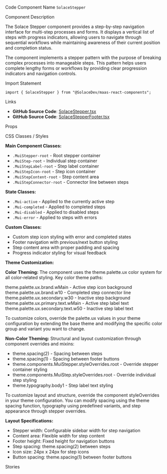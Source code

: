 
<Meta of={SolaceStepperStories} />

<Title>Solace Stepper</Title>

<Description of={SolaceStepperStories} />

<Subtitle>Code Component Name</Subtitle>
`SolaceStepper`

<Subtitle>Component Description</Subtitle>

The Solace Stepper component provides a step-by-step navigation interface for multi-step processes and forms. It displays a vertical list of steps with progress indicators, allowing users to navigate through sequential workflows while maintaining awareness of their current position and completion status.

The component implements a stepper pattern with the purpose of breaking complex processes into manageable steps. This pattern helps users complete lengthy forms or workflows by providing clear progression indicators and navigation controls.

<Subtitle>Import Statement</Subtitle>

```tsx
import { SolaceStepper } from "@SolaceDev/maas-react-components";
```

<Subtitle>Links</Subtitle>

- **GitHub Source Code**: [SolaceStepper.tsx](https://github.com/SolaceDev/maas-react-components/blob/main/src/components/form/SolaceStepper/SolaceStepper.tsx)
- **GitHub Source Code**: [SolaceStepperFooter.tsx](https://github.com/SolaceDev/maas-react-components/blob/main/src/components/form/SolaceStepper/SolaceStepperFooter.tsx)

<Subtitle>Props</Subtitle>

<ArgTypes of={SolaceStepperStories} />

<Subtitle>CSS Classes / Styles</Subtitle>

**Main Component Classes:**

- `.MuiStepper-root` - Root stepper container
- `.MuiStep-root` - Individual step container
- `.MuiStepLabel-root` - Step label container
- `.MuiStepIcon-root` - Step icon container
- `.MuiStepContent-root` - Step content area
- `.MuiStepConnector-root` - Connector line between steps

**State Classes:**

- `.Mui-active` - Applied to the currently active step
- `.Mui-completed` - Applied to completed steps
- `.Mui-disabled` - Applied to disabled steps
- `.Mui-error` - Applied to steps with errors

**Custom Classes:**

- Custom step icon styling with error and completed states
- Footer navigation with previous/next button styling
- Step content area with proper padding and spacing
- Progress indicator styling for visual feedback

**Theme Customization:**

**Color Theming:**
The component uses the theme.palette.ux color system for all color-related styling. Key color theme paths:

<div style={{ display: "flex", alignItems: "center", margin: "8px 0" }}>
	<div
		style={{
			width: "16px",
			height: "16px",
			backgroundColor: "#00C895",
			border: "1px solid rgba(0,0,0,0.2)",
			borderRadius: "3px",
			marginRight: "8px"
		}}
	></div>
	<span>theme.palette.ux.brand.wMain - Active step icon background</span>
</div>
<div style={{ display: "flex", alignItems: "center", margin: "8px 0" }}>
	<div
		style={{
			width: "16px",
			height: "16px",
			backgroundColor: "#E8F5F2",
			border: "1px solid rgba(0,0,0,0.2)",
			borderRadius: "3px",
			marginRight: "8px"
		}}
	></div>
	<span>theme.palette.ux.brand.w10 - Completed step connector line</span>
</div>
<div style={{ display: "flex", alignItems: "center", margin: "8px 0" }}>
	<div
		style={{
			width: "16px",
			height: "16px",
			backgroundColor: "#E0E0E0",
			border: "1px solid rgba(0,0,0,0.2)",
			borderRadius: "3px",
			marginRight: "8px"
		}}
	></div>
	<span>theme.palette.ux.secondary.w30 - Inactive step background</span>
</div>
<div style={{ display: "flex", alignItems: "center", margin: "8px 0" }}>
	<div
		style={{
			width: "16px",
			height: "16px",
			backgroundColor: "#333333",
			border: "1px solid rgba(0,0,0,0.2)",
			borderRadius: "3px",
			marginRight: "8px"
		}}
	></div>
	<span>theme.palette.ux.primary.text.wMain - Active step label text</span>
</div>
<div style={{ display: "flex", alignItems: "center", margin: "8px 0" }}>
	<div
		style={{
			width: "16px",
			height: "16px",
			backgroundColor: "#999999",
			border: "1px solid rgba(0,0,0,0.2)",
			borderRadius: "3px",
			marginRight: "8px"
		}}
	></div>
	<span>theme.palette.ux.secondary.text.w50 - Inactive step label text</span>
</div>

To customize colors, override the palette.ux values in your theme configuration by extending the base theme and modifying the specific color group and variant you want to change.

**Non-Color Theming:**
Structural and layout customization through component overrides and mixins:

- theme.spacing(2) - Spacing between steps
- theme.spacing(1) - Spacing between footer buttons
- theme.components.MuiStepper.styleOverrides.root - Override stepper container styling
- theme.components.MuiStep.styleOverrides.root - Override individual step styling
- theme.typography.body1 - Step label text styling

To customize layout and structure, override the component styleOverrides in your theme configuration. You can modify spacing using the theme spacing function, typography using predefined variants, and step appearance through stepper overrides.

**Layout Specifications:**

- Stepper width: Configurable sidebar width for step navigation
- Content area: Flexible width for step content
- Footer height: Fixed height for navigation buttons
- Step spacing: theme.spacing(2) between steps
- Icon size: 24px x 24px for step icons
- Button spacing: theme.spacing(1) between footer buttons

<Subtitle>Stories</Subtitle>

<CustomStories />
